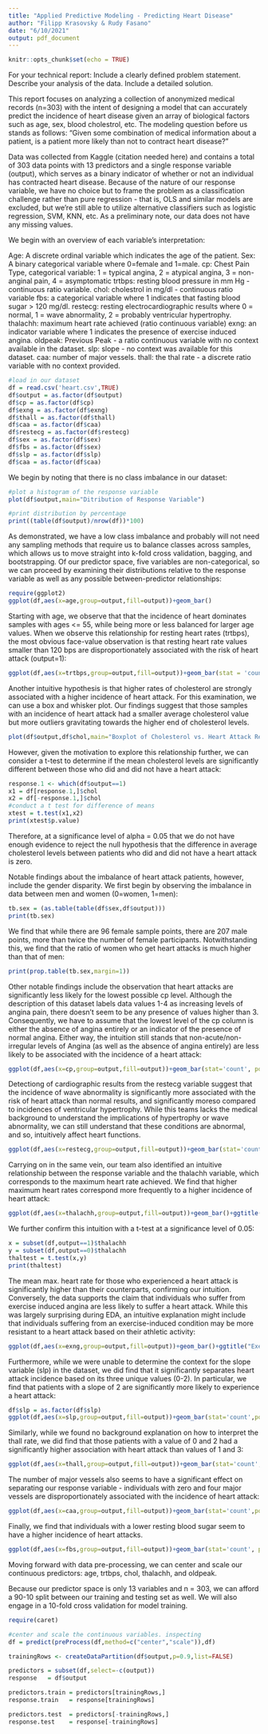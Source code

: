 ```yaml
---
title: "Applied Predictive Modeling - Predicting Heart Disease"
author: "Filipp Krasovsky & Rudy Fasano"
date: "6/10/2021"
output: pdf_document
---
```


```r
knitr::opts_chunk$set(echo = TRUE)
```

For your technical report:
Include a clearly defined problem statement.
Describe your analysis of the data.
Include a detailed solution.

This report focuses on analyzing a collection of anonymized medical records (n=303) with the intent of designing a model that can accurately predict the incidence of heart disease given an array of biological factors such as age, sex, blood cholestrol, etc. The modeling question before us stands as follows: "Given some combination of medical information about a patient, is a patient more likely than not to contract heart disease?" 

Data was collected from Kaggle (citation needed here) and contains a total of 303 data points with 13 predictors and a single response variable (output), which serves as a binary indicator of whether or not an individual has contracted heart disease. Because of the nature of our response variable, we have no choice but to frame the problem as a classification challenge rather than pure regression - that is, OLS and similar models are excluded, but we're still able to utilize alternative classifiers such as logistic regression, SVM, KNN, etc. As a preliminary note, our data does not have any missing values.

We begin with an overview of each variable's interpretation:

Age: A discrete ordinal variable which indicates the age of the patient.
Sex: A binary categorical variable where 0=female and 1=male.
cp:  Chest Pain Type, categorical variable: 1 = typical angina, 2 = atypical angina, 3 = non-anginal pain, 4 = asymptomatic
trtbps: resting blood pressure in mm Hg - continuous ratio variable.
chol: cholestrol in mg/dl - continuous ratio variable
fbs: a categorical variable where 1 indicates that fasting blood sugar > 120 mg/dl.
restecg: resting electrocardiographic results where 0 = normal, 1 = wave abnormality, 2 = probably ventricular hypertrophy.
thalachh: maximum heart rate achieved (ratio continuous variable)
exng: an indicator variable where 1 indicates the presence of exercise induced angina. 
oldpeak: Previous Peak - a ratio continuous variable with no context available in the dataset.
slp: slope - no context was available for this dataset. 
caa: number of major vessels.
thall: the thal rate - a discrete ratio variable with no context provided.

```r
#load in our dataset
df = read.csv('heart.csv',TRUE)
df$output = as.factor(df$output)
df$cp = as.factor(df$cp)
df$exng = as.factor(df$exng)
df$thall = as.factor(df$thall)
df$caa = as.factor(df$caa)
df$restecg = as.factor(df$restecg)
df$sex = as.factor(df$sex)
df$fbs = as.factor(df$sex)
df$slp = as.factor(df$slp)
df$caa = as.factor(df$caa)
```

We begin by noting that there is no class imbalance in our dataset:

```r
#plot a histogram of the response variable
plot(df$output,main="Ditribution of Response Variable")
```
```r
#print distribution by percentage
print((table(df$output)/nrow(df))*100)
```
As demonstrated, we have a low class imbalance and probably will not need any sampling methods that require us to balance classes across samples, which allows us to move straight into k-fold cross validation, bagging, and bootstrapping.
Of our predictor space, five variables are non-categorical, so we can proceed by examining their distributions relative to the response variable as well as any possible between-predictor relationships:

```r
require(ggplot2)
ggplot(df,aes(x=age,group=output,fill=output))+geom_bar()
```
Starting with age, we observe that that the incidence of heart dominates samples with ages <= 55, while being more or less balanced for larger age values. When we observe this relationship for resting heart rates (trtbps), the most obvious face-value observation is that resting heart rate values smaller than 120 bps are disproportionately associated with the risk of heart attack (output=1):

```r
ggplot(df,aes(x=trtbps,group=output,fill=output))+geom_bar(stat = 'count')+ggtitle("resting heart rates vs. Heart Attack")
```
Another intuitive hypothesis is that higher rates of cholesterol are strongly associated with a higher incidence of heart attack.
For this examination, we can use a box and whisker plot. Our findings suggest that those samples with an incidence of heart attack had a smaller average cholesterol value but more outliers gravitating towards the higher end of cholesterol levels.

```r
plot(df$output,df$chol,main="Boxplot of Cholesterol vs. Heart Attack Response",xlab="Heart Attack (0=no 1=yes)",ylab="Cholesterol levels")
```
However, given the motivation to explore this relationship further, we can consider a t-test to determine if the mean cholesterol levels are significantly different between those who did and did not have a heart attack:
```r
response.1 <- which(df$output==1)
x1 = df[response.1,]$chol 
x2 = df[-response.1,]$chol 
#conduct a t test for difference of means 
xtest = t.test(x1,x2)
print(xtest$p.value)
```
Therefore, at a significance level of alpha = 0.05 that we do not have enough evidence to reject the null hypothesis that the difference in average cholesterol levels between patients who did and did not have a heart attack is zero.

Notable findings about the imbalance of heart attack patients, however, include the gender disparity. 
We first begin by  observing the imbalance in data between men and women (0=women, 1=men):

```r
tb.sex = (as.table(table(df$sex,df$output)))
print(tb.sex)
```
We find that while there are 96 female sample points, there are 207 male points, more than twice the number of female participants.
Notwithstanding this, we find that the ratio of women who get heart attacks is much higher than that of men:

```r
print(prop.table(tb.sex,margin=1))
```
Other notable findings include the observation that heart attacks are significantly less likely for the lowest possible cp level.
Although the description of this dataset labels data values 1-4 as increasing levels of angina pain, there doesn't seem to be any presence of values higher than 3. Consequently, we have to assume that the lowest level of the cp column is either the absence of angina entirely or an indicator of the presence of normal angina. Either way, the intuition still stands that non-acute/non-irregular levels of Angina (as well as the absence of angina entirely) are less likely to be associated with the incidence of a heart attack:

```r
ggplot(df,aes(x=cp,group=output,fill=output))+geom_bar(stat='count', position = 'fill')+ggtitle("Chest Pain vs. Heart Attack")
```
Detectiong of cardiographic results from the restecg variable suggest that the incidence of wave abnormality is significantly more associated with the risk of heart attack than normal results, and significantly moreso compared to incidences of ventricular hypertrophy. While this teams lacks the medical background to understand the implications of hypertrophy or wave abnormality, we can still understand that these conditions are abnormal, and so, intuitively affect heart functions.

```r
ggplot(df,aes(x=restecg,group=output,fill=output))+geom_bar(stat='count', position = 'fill')+ggtitle("Cardiographic Results vs. Heart Attack")
```
Carrying on in the same vein, our team also identified an intuitive relationship between the response variable and the thalachh variable, which corresponds to the maximum heart rate achieved. We find that higher maximum heart rates correspond more frequently to a higher incidence of heart attack:

```r
ggplot(df,aes(x=thalachh,group=output,fill=output))+geom_bar()+ggtitle("Max. Heart rate vs. Heart Attack")
```
We further confirm this intuition with a t-test at a significance level of 0.05:
```r
x = subset(df,output==1)$thalachh 
y = subset(df,output==0)$thalachh
thaltest = t.test(x,y)
print(thaltest)
```
The mean max. heart rate for those who experienced a heart attack is significantly higher than their counterparts, confirming our intuition.
Conversely, the data supports the claim that individuals who suffer from exercise induced angina are less likely to suffer a heart attack.
While this was largely surprising during EDA, an intuitive explanation might include that individuals suffering from an exercise-induced condition may be more resistant to a heart attack based on their athletic activity:

```r
ggplot(df,aes(x=exng,group=output,fill=output))+geom_bar()+ggtitle("Exercise Induced Angina (1=yes) vs. Heart Attack")
```

Furthermore, while we were unable to determine the context for the slope variable (slp) in the dataset, we did find that it significantly separates heart attack incidence based on its three unique values (0-2). In particular, we find that patients with a slope of 2 are significantly more likely to experience a heart attack:

```r
df$slp = as.factor(df$slp)
ggplot(df,aes(x=slp,group=output,fill=output))+geom_bar(stat='count',position='fill')+ggtitle("slope vs. Heart Attack")
```
Similarly, while we found no background explanation on how to interpret the thall rate, we did find that those patients with a value of 0 and 2 had a significantly higher association with heart attack than values of 1 and 3:

```r
ggplot(df,aes(x=thall,group=output,fill=output))+geom_bar(stat='count',position='fill')+ggtitle("Thall Rate vs. Heart Attack")
```
The number of major vessels also seems to have a significant effect on separating our response variable - individuals with zero and four major vessels are disproportionately associated with the incidence of heart attack:

```r
ggplot(df,aes(x=caa,group=output,fill=output))+geom_bar(stat='count',position='fill')+ggtitle("Number of Major Vessels vs. Heart Attack")
```


Finally, we find that individuals with a lower resting blood sugar seem to have a higher incidence of heart attacks.

```r
ggplot(df,aes(x=fbs,group=output,fill=output))+geom_bar(stat='count', position = 'fill')+ggtitle("Fasting Blood Sugar vs. Heart Attack")
```
Moving forward with data pre-processing, we can center and scale our continuous predictors: 
age, trtbps, chol, thalachh, and oldpeak.

Because our predictor space is only 13 variables and n = 303, we can afford a 90-10 split between our training and testing set as well.
We will also engage in a 10-fold cross validation for model training.

```r
require(caret)

#center and scale the continuous variables. inspecting
df = predict(preProcess(df,method=c("center","scale")),df)

trainingRows <- createDataPartition(df$output,p=0.9,list=FALSE)

predictors = subset(df,select=-c(output))
response   = df$output 

predictors.train = predictors[trainingRows,]
response.train   = response[trainingRows]

predictors.test  = predictors[-trainingRows,]
response.test    = response[-trainingRows]

```

